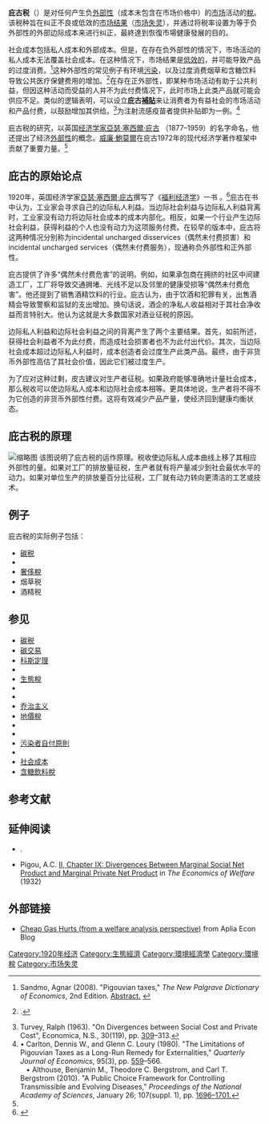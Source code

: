 {{NoteTA
| G1 = Economics
}}
{{Taxation|expanded=types}}
'''庇古税'''（{{Lang-en|Pigovian tax}}）是对任何产生负[[外部性|外部性]]（成本未包含在市场价格中）的[[市场|市场]]活动的[[稅|稅]]。该税种旨在纠正不良或低效的[[經濟均衡|市场结果]]（[[市场失灵|市场失灵]]），并通过将税率设置为等于负外部性的外部边际成本来进行纠正，最終達到恢復市場健康發展的目的。

社会成本包括私人成本和外部成本。但是，在存在负外部性的情况下，市场活动的私人成本无法覆盖社会成本。在这种情况下，市场结果是[[经济效率|低效的]]，并可能导致产品的过度消费。<ref>Sandmo, Agnar (2008). "Pigouvian taxes," ''The New Palgrave Dictionary of Economics'', 2nd Edition. [http://www.dictionaryofeconomics.com/article?id=pde2008_P000351 Abstract.] {{Wayback|url=http://www.dictionaryofeconomics.com/article?id=pde2008_P000351 |date=20150923230906 }}</ref>这种外部性的常见例子有环境[[污染|污染]]，以及过度消费烟草和含糖饮料导致公共医疗保健费用的增加。<ref name="Baumol1972">{{Citation|last=Baumol|first=W. J.|author-link=|year=1972|title=On Taxation and the Control of Externalities|journal=American Economic Review|volume=62|number=3|pages=[http://stuff.mit.edu/afs/sipb/user/kolya/afs/root.afs/athena/dept/cron/project/urban-sustainability/Discouraging%20Driving_Patrick%20Lynch/Misc/Baumol%20On%20Taxation%20and%20Control%20of%20Externalities.pdf 307–322]}}.</ref>在存在正外部性，即某种市场活动有助于公共利益，但因这种活动而受益的人并不为此付费情况下，此时市场上此类产品就可能会供应不足。类似的逻辑表明，可以设立'''庇古[[補貼|補貼]]'''来让消费者为有益社会的市场活动和产品付费，以鼓励增加其供给。<ref>Turvey, Ralph (1963). "On Divergences between Social Cost and Private Cost", Economica, N.S., 30(119), pp. [https://www.jstor.org/discover/10.2307/2601550?uid=3739936&uid=2&uid=4&uid=3739256&sid=21101938505647 309]–313.</ref>为注射流感疫苗者提供补贴即为一例。<ref>• Carlton, Dennis W., and Glenn C. Loury (1980). "The Limitations of Pigouvian Taxes as a Long-Run Remedy for Externalities," ''Quarterly Journal of Economics'', 95(3), pp. [https://www.jstor.org/discover/10.2307/1885093?uid=3739936&uid=2&uid=4&uid=3739256&sid=21101798807531 559]–566.<br />   • Althouse, Benjamin M., Theodore C. Bergstrom, and Carl T. Bergstrom (2010). "A Public Choice Framework for Controlling Transmissible and Evolving Diseases," ''Proceedings of the National Academy of Sciences'', January 26; 107(suppl. 1), pp. [https://www.ncbi.nlm.nih.gov/pmc/articles/PMC2868281/ 1696–1701.]</ref>

庇古税的研究，以英国[[经济学家|经济学家]][[亞瑟·塞西爾·庇古|亞瑟·塞西爾·庇古]] （1877–1959）的名字命名，他还提出了经济[[外部性|外部性]]的概念。[[威廉·鮑莫爾|威廉·鮑莫爾]]在庇古1972年的现代经济学著作框架中贡献了重要力量。<ref name="Baumol1972"/>

== 庇古的原始论点 ==
1920年，英国经济学家[[亞瑟·塞西爾·庇古|亞瑟·塞西爾·庇古]]撰写了《[[福利经济学|福利经济学]]》一书 。<ref>{{Cite book|last=Pigou|first=A. C.|title=The Economics of Welfare|url=https://archive.org/details/dli.bengal.10689.4260|location=London|publisher=Macmillan|year=1920}}</ref>庇古在书中认为，工业家会寻求自己的边际私人利益。当边际社会利益与边际私人利益背离时，工业家没有动力将边际社会成本的成本内部化。相反，如果一个行业产生边际社会利益，获得利益的个人也没有动力为这项服务付费。在较早的版本中，庇古将这两种情况分别称为incidental uncharged disservices（偶然未付费损害）和incidental uncharged services（偶然未付费服务），现通称负外部性和正外部性。

庇古提供了许多“偶然未付费危害”的说明。例如，如果承包商在拥挤的社区中间建造工厂，工厂将导致交通拥堵、光线不足以及邻里的健康受损等“偶然未付费危害”。他还提到了销售酒精饮料的行业。庇古认为，由于饮酒和犯罪有关，出售酒精会导致警察和监狱的支出增加。换句话说，酒企的净私人收益相对于其社会净收益而言特别大。他认为这就是大多数国家对酒业征税的原因。

边际私人利益和边际社会利益之间的背离产生了两个主要结果。首先，如前所述，获得社会利益者不为此付费，而造成社会损害者也不为此付出代价。其次，当边际社会成本超过边际私人利益时，成本创造者会过度生产此类产品。最终，由于非货币外部性高估了其社会价值，因此它们被过度生产。

为了应对这种过剩，皮古建议对生产者征税。如果政府能够准确地计量社会成本，那么税收可以使边际私人成本和边际社会成本相等。更具体地说，生产者将不得不为它创造的非货币外部性付费。这将有效减少产品产量，使经济回到健康均衡状态。

== 庇古税的原理 ==
[[File:Social_cost_with_tax.svg|缩略图]]
该图说明了庇古税的运作原理。税收使边际私人成本曲线上移了其相应外部性的量。如果对工厂的排放量征税，生产者就有将产量减少到社会最优水平的动力。如果对单位生产的排放量百分比征税，工厂就有动力转向更清洁的工艺或技术。

== 例子 ==
庇古税的实际例子包括：

* [[碳税|碳税]]
* {{Link-en|脂肪税|Fat tax}}
* [[奢侈稅|奢侈稅]]
* 烟草税
* 酒精税

== 参见 ==
{{Div col|colwidth=13em}}
* [[碳税|碳税]]
* [[碳交易|碳交易]]
* [[科斯定理|科斯定理]]
* {{link-en|押金退还制度|Deposit-refund system}}
* [[生態稅|生態稅]]
* {{link-en|脂肪税|Fat tax}}
* {{link-en|乔治自由主义|Geolibertarianism}}
* [[乔治主义|乔治主义]]
* [[地價稅|地價稅]]
* {{link-en|庇古俱乐部|Pigou Club}}
* {{link-en|优先部门贷款证书|Priority Sector Lending Certificates}}
* [[污染者自付原則|污染者自付原則]]
* {{link-en|罪孽税|Sin tax}}
* [[社会成本|社会成本]]
* [[含糖飲料稅|含糖飲料稅]]
{{Div col end}}

== 参考文献 ==
{{Reflist}}

== 延伸阅读 ==

* {{Citation|author-link=|last=Mankiw|first=N. Gregory|title=Principles of Economics|edition=Second|publisher=Harcourt College Publishers|place=Fort Worth|year=2001|page=216|isbn=978-0-03-025951-7|url=https://archive.org/details/lccn_00102499/page/216}}.
* Pigou, A.C. [http://www.econlib.org/library/NPDBooks/Pigou/pgEW20.html#Part%20II,%20Chapter%209%7CPart II, Chapter IX: Divergences Between Marginal Social Net Product and Marginal Private Net Product] {{Wayback|url=http://www.econlib.org/library/NPDBooks/Pigou/pgEW20.html#Part%20II,%20Chapter%209%7CPart |date=20150924040341 }} in ''The Economics of Welfare'' (1932)

== 外部链接 ==

* [http://econblog.aplia.com/2006/10/cheap-gas-hurts.html Cheap Gas Hurts (from a welfare analysis perspective)] {{Wayback|url=http://econblog.aplia.com/2006/10/cheap-gas-hurts.html |date=20200530235735 }} from Aplia Econ Blog
[[Category:1920年经济|Category:1920年经济]]
[[Category:生態經濟|Category:生態經濟]]
[[Category:環境經濟學|Category:環境經濟學]]
[[Category:環境稅|Category:環境稅]]
[[Category:市场失灵|Category:市场失灵]]